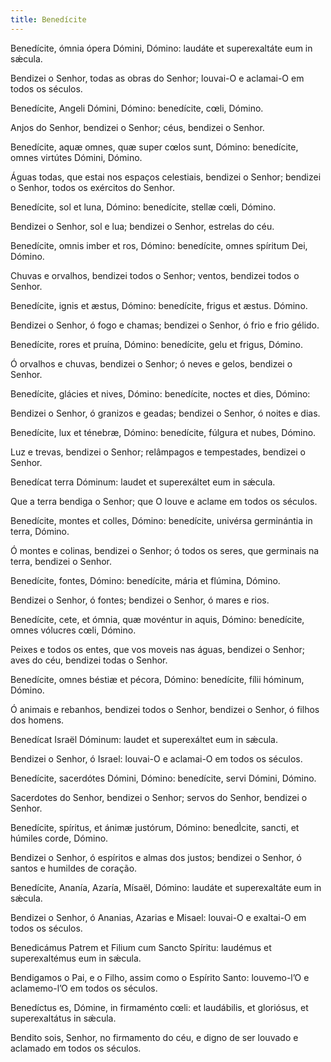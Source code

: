 ```yaml
---
title: Benedícite
---
```


<div class="side-by-side not-content">

Benedícite, ómnia ópera Dómini, Dómino: laudáte et superexaltáte eum in sǽcula.

Bendizei o Senhor, todas as obras do Senhor; louvai-O e aclamai-O em todos os séculos.

Benedícite, Angeli Dómini, Dómino: benedícite, cœli, Dómino.

Anjos do Senhor, bendizei o Senhor; céus, bendizei o Senhor.

Benedícite, aquæ omnes, quæ super cœlos sunt, Dómino: benedícite, omnes virtútes Dómini, Dómino.

Águas todas, que estai nos espaços celestiais, bendizei o Senhor; bendizei o Senhor, todos os exércitos do Senhor.

Benedícite, sol et luna, Dómino: benedícite, stellæ cœli, Dómino.

Bendizei o Senhor, sol e lua; bendizei o Senhor, estrelas do céu.

Benedícite, omnis imber et ros, Dómino: benedícite, omnes spíritum Dei, Dómino.

Chuvas e orvalhos, bendizei todos o Senhor; ventos, bendizei todos o Senhor.

Benedícite, ignis et æstus, Dómino: benedícite, frigus et æstus. Dómino.

Bendizei o Senhor, ó fogo e chamas; bendizei o Senhor, ó frio e frio gélido.

Benedícite, rores et pruína, Dómino: benedícite, gelu et frigus, Dómino.

Ó orvalhos e chuvas, bendizei o Senhor; ó neves e gelos, bendizei o Senhor.

Benedícite, glácies et nives, Dómino: benedícite, noctes et dies, Dómino:

Bendizei o Senhor, ó granizos e geadas; bendizei o Senhor, ó noites e dias.

Benedícite, lux et ténebræ, Dómino: benedícite, fúlgura et nubes, Dómino.

Luz e trevas, bendizei o Senhor; relâmpagos e tempestades, bendizei o Senhor.

Benedícat terra Dóminum: laudet et superexáltet eum in sǽcula.

Que a terra bendiga o Senhor; que O louve e aclame em todos os séculos.

Benedícite, montes et colles, Dómino: benedícite, univérsa germinántia in terra, Dómino.

Ó montes e colinas, bendizei o Senhor; ó todos os seres, que germinais na terra, bendizei o Senhor.

Benedícite, fontes, Dómino: benedícite, mária et flúmina, Dómino.

Bendizei o Senhor, ó fontes; bendizei o Senhor, ó mares e rios.

Benedícite, cete, et ómnia, quæ movéntur in aquis, Dómino: benedícite, omnes vólucres cœli, Dómino.

Peixes e todos os entes, que vos moveis nas águas, bendizei o Senhor; aves do céu, bendizei todas o Senhor.

Benedícite, omnes béstiæ et pécora, Dómino: benedícite, fílii hóminum, Dómino.

Ó animais e rebanhos, bendizei todos o Senhor, bendizei o Senhor, ó filhos dos homens.

Benedícat Israël Dóminum: laudet et superexáltet eum in sǽcula.

Bendizei o Senhor, ó Israel: louvai-O e aclamai-O em todos os séculos.

Benedícite, sacerdótes Dómini, Dómino: benedícite, servi Dómini, Dómino.

Sacerdotes do Senhor, bendizei o Senhor; servos do Senhor, bendizei o Senhor.

Benedícite, spíritus, et ánimæ justórum, Dómino: benedÌcite, sancti, et húmiles corde, Dómino.

Bendizei o Senhor, ó espíritos e almas dos justos; bendizei o Senhor, ó santos e humildes de coração.

Benedícite, Ananía, Azaría, Mísaël, Dómino: laudáte et superexaltáte eum in sǽcula.

Bendizei o Senhor, ó Ananias, Azarias e Misael: louvai-O e exaltai-O em todos os séculos.

Benedicámus Patrem et Filium cum Sancto Spíritu: laudémus et superexaltémus eum in sǽcula.

Bendigamos o Pai, e o Filho, assim como o Espírito Santo: louvemo-l’O e aclamemo-l’O em todos os séculos.

Benedíctus es, Dómine, in firmaménto cœli: et laudábilis, et gloriósus, et superexaltátus in sǽcula.

Bendito sois, Senhor, no firmamento do céu, e digno de ser louvado e aclamado em todos os séculos.

</div>
